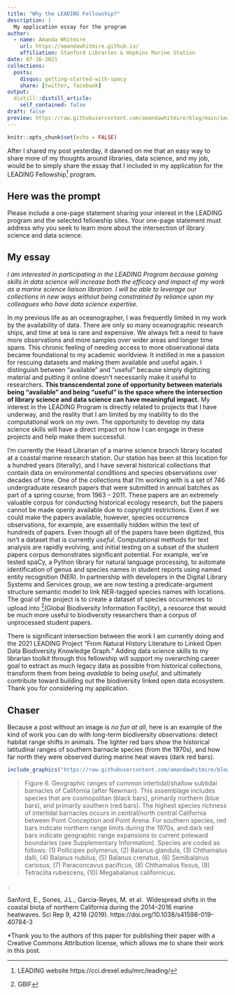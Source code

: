 ```yaml
---
title: "Why the LEADING Fellowship?"
description: |
  My application essay for the program
author:
  - name: Amanda Whitmire
    url: https://amandawhitmire.github.io/
    affiliation: Stanford Libraries & Hopkins Marine Station
date: 07-16-2021
collections:
  posts:
    disqus: getting-started-with-spacy
    share: [twitter, facebook]
output:
  distill::distill_article:
    self_contained: false
draft: false
preview: https://raw.githubusercontent.com/amandawhitmire/blog/main/images/HopkinsBirdRock.jpg
---
```



```r
knitr::opts_chunk$set(echo = FALSE)
```
After I shared my post yesterday, it dawned on me that an easy way to share more of my thoughts around libraries, data science, and my job, would be to simply share the essay that I included in my application for the LEADING Fellowship^[LEADING website https://cci.drexel.edu/mrc/leading/] program.

## Here was the prompt

Please include a one-page statement sharing your interest in the LEADING program and the selected fellowship sites. Your one-page statement must address why you seek to learn more about the intersection of library science and data science. 

## My essay

*I am interested in participating in the LEADING Program because gaining skills in data science will increase both the efficacy and impact of my work as a marine science liaison librarian. I will be able to leverage our collections in new ways without being constrained by reliance upon my colleagues who have data science expertise.*

In my previous life as an oceanographer, I was frequently limited in my work by the availability of data. There are only so many oceanographic research ships, and time at sea is rare and expensive. We always felt a need to have more observations and more samples over wider areas and longer time spans. This chronic feeling of needing access to more observational data became foundational to my academic worldview. It instilled in me a passion for rescuing datasets and making them available and useful again. I distinguish between “available” and “useful” because simply digitizing material and putting it online doesn’t necessarily make it useful to researchers. **This transcendental zone of opportunity between materials being “available” and being “useful” is the space where the intersection of library science and data science can have meaningful impact.** My interest in the LEADING Program is directly related to projects that I have underway, and the reality that I am limited by my inability to do the computational work on my own. The opportunity to develop my data science skills will have a direct impact on how I can engage in these projects and help make them successful.

I’m currently the Head Librarian of a marine science branch library located at a coastal marine research station. Our station has been at this location for a hundred years (literally), and I have several historical collections that contain data on environmental conditions and species observations over decades of time. One of the collections that I’m working with is a set of 746 undergraduate research papers that were submitted in annual batches as part of a spring course, from 1963 – 2011. These papers are an extremely valuable corpus for conducting historical ecology research, but the papers cannot be made openly available due to copyright restrictions. Even if we could make the papers available, however, species occurrence observations, for example, are essentially hidden within the text of hundreds of papers. Even though all of the papers have been digitized, this isn’t a dataset that is currently *useful*. Computational methods for text analysis are rapidly evolving, and initial testing on a subset of the student papers corpus demonstrates significant potential. For example, we’ve tested spaCy, a Python library for natural language processing, to automate identification of genus and species names in student reports using named entity recognition (NER). In partnership with developers in the Digital Library Systems and Services group, we are now testing a predicate-argument structure semantic model to link NER-tagged species names with locations. The goal of the project is to create a dataset of species occurrences to upload into ^[GBIF](Global Biodiversity Information Facility), a resource that would be much more useful to biodiversity researchers than a corpus of unprocessed student papers. 

There is significant intersection between the work I am currently doing and the 2021 LEADING Project “From Natural History Literature to Linked Open Data Biodiversity Knowledge Graph.” Adding data science skills to my librarian toolkit through this fellowship will support my overarching career goal to extract as much legacy data as possible from historical collections, transform them from being *available* to being *useful*, and ultimately contribute toward building out the biodiversity linked open data ecosystem. Thank you for considering my application. 

## Chaser
Because a post without an image is *no fun at all*, here is an example of the kind of work you can do with long-term biodiversity observations: detect habitat range shifts in animals. The lighter red bars show the historical latitudinal ranges of southern barnacle species (from the 1970s), and how far north they were observed during marine heat waves (dark red bars).

```r
include_graphics("https://raw.githubusercontent.com/amandawhitmire/blog/main/images/range-shifts.jpg")
``` 
> Figure 6. Geographic ranges of common intertidal/shallow subtidal barnacles of California (after Newman). This assemblage includes species that are cosmopolitan (black bars), primarily northern (blue bars), and primarily southern (red bars). The highest species richness of intertidal barnacles occurs in central/north central California between Point Conception and Point Arena. For southern species, red bars indicate northern range limits during the 1970s, and dark red bars indicate geographic range expansions to current poleward boundaries (see Supplementary Information). Species are coded as follows: (1) Pollicipes polymerus, (2) Balanus glandula, (3) Chthamalus dalli, (4) Balanus nubilus, (5) Balanus crenatus, (6) Semibalanus cariosus, (7) Paraconcavus pacificus, (8) Chthamalus fissus, (9) Tetraclita rubescens, (10) Megabalanus californicus.

<aside>
.

Sanford, E., Sones, J.L., García-Reyes, M. et al. 
Widespread shifts in the coastal biota of northern California during the 2014–2016 marine heatwaves. Sci Rep 9, 4216 (2019). https://doi.org/10.1038/s41598-019-40784-3
</aside>

*Thank you to the authors of this paper for publishing their paper with a Creative Commons Attribution license, which allows me to share their work in this post.
